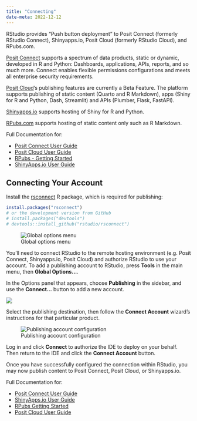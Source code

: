 ```yaml
---
title: "Connecting"
date-meta: 2022-12-12
---
```


RStudio provides "Push button deployment" to Posit Connect (formerly RStudio Connect), Shinyapps.io, Posit Cloud (formerly RStudio Cloud), and RPubs.com.

[Posit Connect](https://www.posit.co/products/connect/) supports a spectrum of data products, static or dynamic, developed in R and Python: Dashboards, applications, APIs, reports, and so much more. Connect enables flexible permissions configurations and meets all enterprise security requirements.


[Posit Cloud](https://posit.cloud/)'s publishing features are currently a Beta Feature. The platform supports publishing of static content (Quarto and R Markdown), apps (Shiny for R and Python, Dash, Streamlit) and APIs (Plumber, Flask, FastAPI).

[Shinyapps.io](https://www.shinyapps.io/) supports hosting of Shiny for R and Python.

[RPubs.com](https://rpubs.com/) supports hosting of static content only such as R Markdown.

Full Documentation for:

-   [Posit Connect User Guide](https://docs.posit.co/connect/user/connecting/)
-   [Posit Cloud User Guide](https://posit.cloud/learn/guide#intro-publish-app)
-   [RPubs - Getting Started](https://rpubs.com/about/getting-started)
-   [ShinyApps.io User Guide](https://docs.posit.co/shinyapps.io/)

## Connecting Your Account

Install the [rsconnect](https://rstudio.github.io/rsconnect/) R package, which is required for publishing:

``` r
install.packages("rsconnect")
# or the development version from GitHub
# install.packages("devtools")
# devtools::install_github("rstudio/rsconnect")
```

![Global options menu](images/connecting-1.png){fig-alt="Global options menu"}

You'll need to connect RStudio to the remote hosting environment (e.g. Posit Connect, Shinyapps.io, Posit Cloud) and authorize RStudio to use your account. To add a publishing account to RStudio, press **Tools** in the main menu, then **Global Options\...**.

In the Options panel that appears, choose **Publishing** in the sidebar, and use the **Connect\...** button to add a new account.

![](images/connecting-publishing.png){fig-alt="The Global options menu, highlighting the Publishing tab and the Connect... button"}

Select the publishing destination, then follow the **Connect Account** wizard's instructions for that particular product.

![Publishing account configuration](images/connect-account.png){fig-alt="Publishing account configuration"}

Log in and click **Connect** to authorize the IDE to deploy on your behalf. Then return to the IDE and click the **Connect Account** button.

Once you have successfully configured the connection within RStudio, you may now publish content to Posit Connect, Posit Cloud, or Shinyapps.io.

Full Documentation for:

-   [Posit Connect User Guide](https://docs.posit.co/connect/user/connecting/)
-   [ShinyApps.io User Guide](https://docs.posit.co/shinyapps.io/)
-   [RPubs Getting Started](https://rpubs.com/about/getting-started)
-   [Posit Cloud User Guide](https://posit.cloud/learn/guide#intro-publish-app)

